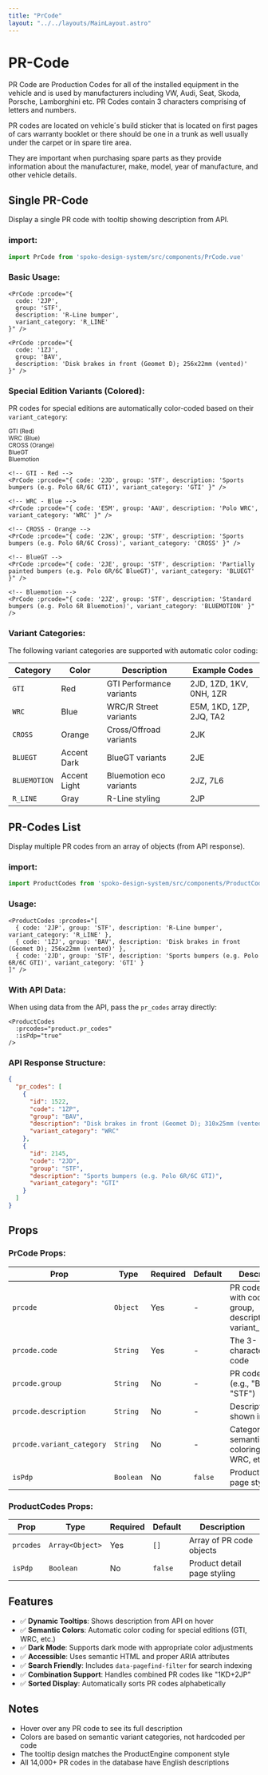 ```yaml
---
title: "PrCode"
layout: "../../layouts/MainLayout.astro"
---
```


# PR-Code

PR Code are Production Codes for all of the installed equipment in the vehicle and is used by manufacturers including VW, Audi, Seat, Skoda, Porsche, Lamborghini etc.
PR Codes contain 3 characters comprising of letters and numbers.

PR codes are located on vehicle´s build sticker that is located on first pages of cars warranty booklet or there should be one in a trunk as well usually under the carpet or in spare tire area.

They are important when purchasing spare parts as they provide information about the manufacturer, make, model, year of manufacture, and other vehicle details.

## Single PR-Code

Display a single PR code with tooltip showing description from API.

### import:

```js
import PrCode from 'spoko-design-system/src/components/PrCode.vue'
```

### Basic Usage:

<div class="component-preview">
     <div class="bg-white p-6 w-full flex gap-2">
          <PrCode prcode={{ code: "2JP", group: "STF", description: "R-Line bumper", variant_category: "R_LINE" }} />
          <PrCode prcode={{ code: "1ZJ", group: "BAV", description: "Disk brakes in front (Geomet D); 256x22mm (vented)" }} />
     </div>
</div>

```vue
<PrCode :prcode="{
  code: '2JP',
  group: 'STF',
  description: 'R-Line bumper',
  variant_category: 'R_LINE'
}" />

<PrCode :prcode="{
  code: '1ZJ',
  group: 'BAV',
  description: 'Disk brakes in front (Geomet D); 256x22mm (vented)'
}" />
```

### Special Edition Variants (Colored):

PR codes for special editions are automatically color-coded based on their `variant_category`:

<div class="component-preview">
     <div class="bg-white p-6 w-full flex flex-wrap gap-3">
          <div class="flex flex-col gap-1">
               <small class="text-xs text-gray-500">GTI (Red)</small>
               <PrCode prcode={{ code: "2JD", group: "STF", description: "Sports bumpers (e.g. Polo 6R/6C GTI)", variant_category: "GTI" }} />
          </div>
          <div class="flex flex-col gap-1">
               <small class="text-xs text-gray-500">WRC (Blue)</small>
               <PrCode prcode={{ code: "E5M", group: "AAU", description: "Polo WRC", variant_category: "WRC" }} />
          </div>
          <div class="flex flex-col gap-1">
               <small class="text-xs text-gray-500">CROSS (Orange)</small>
               <PrCode prcode={{ code: "2JK", group: "STF", description: "Sports bumpers (e.g. Polo 6R/6C Cross)", variant_category: "CROSS" }} />
          </div>
          <div class="flex flex-col gap-1">
               <small class="text-xs text-gray-500">BlueGT</small>
               <PrCode prcode={{ code: "2JE", group: "STF", description: "Partially painted bumpers (e.g. Polo 6R/6C BlueGT)", variant_category: "BLUEGT" }} />
          </div>
          <div class="flex flex-col gap-1">
               <small class="text-xs text-gray-500">Bluemotion</small>
               <PrCode prcode={{ code: "2JZ", group: "STF", description: "Standard bumpers (e.g. Polo 6R Bluemotion)", variant_category: "BLUEMOTION" }} />
          </div>
     </div>
</div>

```vue
<!-- GTI - Red -->
<PrCode :prcode="{ code: '2JD', group: 'STF', description: 'Sports bumpers (e.g. Polo 6R/6C GTI)', variant_category: 'GTI' }" />

<!-- WRC - Blue -->
<PrCode :prcode="{ code: 'E5M', group: 'AAU', description: 'Polo WRC', variant_category: 'WRC' }" />

<!-- CROSS - Orange -->
<PrCode :prcode="{ code: '2JK', group: 'STF', description: 'Sports bumpers (e.g. Polo 6R/6C Cross)', variant_category: 'CROSS' }" />

<!-- BlueGT -->
<PrCode :prcode="{ code: '2JE', group: 'STF', description: 'Partially painted bumpers (e.g. Polo 6R/6C BlueGT)', variant_category: 'BLUEGT' }" />

<!-- Bluemotion -->
<PrCode :prcode="{ code: '2JZ', group: 'STF', description: 'Standard bumpers (e.g. Polo 6R Bluemotion)', variant_category: 'BLUEMOTION' }" />
```

### Variant Categories:

The following variant categories are supported with automatic color coding:

| Category | Color | Description | Example Codes |
|----------|-------|-------------|---------------|
| `GTI` | Red | GTI Performance variants | 2JD, 1ZD, 1KV, 0NH, 1ZR |
| `WRC` | Blue | WRC/R Street variants | E5M, 1KD, 1ZP, 2JQ, TA2 |
| `CROSS` | Orange | Cross/Offroad variants | 2JK |
| `BLUEGT` | Accent Dark | BlueGT variants | 2JE |
| `BLUEMOTION` | Accent Light | Bluemotion eco variants | 2JZ, 7L6 |
| `R_LINE` | Gray | R-Line styling | 2JP |

## PR-Codes List

Display multiple PR codes from an array of objects (from API response).

### import:

```js
import ProductCodes from 'spoko-design-system/src/components/ProductCodes.vue'
```

### Usage:

<div class="component-preview">
     <div class="bg-white p-6 w-full">
          <ProductCodes prcodes={[
               { code: "2JP", group: "STF", description: "R-Line bumper", variant_category: "R_LINE" },
               { code: "1ZJ", group: "BAV", description: "Disk brakes in front (Geomet D); 256x22mm (vented)" },
               { code: "2JD", group: "STF", description: "Sports bumpers (e.g. Polo 6R/6C GTI)", variant_category: "GTI" },
          ]} />
     </div>
</div>

```vue
<ProductCodes :prcodes="[
  { code: '2JP', group: 'STF', description: 'R-Line bumper', variant_category: 'R_LINE' },
  { code: '1ZJ', group: 'BAV', description: 'Disk brakes in front (Geomet D); 256x22mm (vented)' },
  { code: '2JD', group: 'STF', description: 'Sports bumpers (e.g. Polo 6R/6C GTI)', variant_category: 'GTI' }
]" />
```

### With API Data:

When using data from the API, pass the `pr_codes` array directly:

```vue
<ProductCodes
  :prcodes="product.pr_codes"
  :isPdp="true"
/>
```

### API Response Structure:

```json
{
  "pr_codes": [
    {
      "id": 1522,
      "code": "1ZP",
      "group": "BAV",
      "description": "Disk brakes in front (Geomet D); 310x25mm (vented)",
      "variant_category": "WRC"
    },
    {
      "id": 2145,
      "code": "2JD",
      "group": "STF",
      "description": "Sports bumpers (e.g. Polo 6R/6C GTI)",
      "variant_category": "GTI"
    }
  ]
}
```

## Props

### PrCode Props:

| Prop | Type | Required | Default | Description |
|------|------|----------|---------|-------------|
| `prcode` | `Object` | Yes | - | PR code object with code, group, description, variant_category |
| `prcode.code` | `String` | Yes | - | The 3-character PR code |
| `prcode.group` | `String` | No | - | PR code group (e.g., "BAV", "STF") |
| `prcode.description` | `String` | No | - | Description shown in tooltip |
| `prcode.variant_category` | `String` | No | - | Category for semantic coloring (GTI, WRC, etc.) |
| `isPdp` | `Boolean` | No | `false` | Product detail page styling |

### ProductCodes Props:

| Prop | Type | Required | Default | Description |
|------|------|----------|---------|-------------|
| `prcodes` | `Array<Object>` | Yes | `[]` | Array of PR code objects |
| `isPdp` | `Boolean` | No | `false` | Product detail page styling |

## Features

- ✅ **Dynamic Tooltips**: Shows description from API on hover
- ✅ **Semantic Colors**: Automatic color coding for special editions (GTI, WRC, etc.)
- ✅ **Dark Mode**: Supports dark mode with appropriate color adjustments
- ✅ **Accessible**: Uses semantic HTML and proper ARIA attributes
- ✅ **Search Friendly**: Includes `data-pagefind-filter` for search indexing
- ✅ **Combination Support**: Handles combined PR codes like "1KD+2JP"
- ✅ **Sorted Display**: Automatically sorts PR codes alphabetically

## Notes

- Hover over any PR code to see its full description
- Colors are based on semantic variant categories, not hardcoded per code
- The tooltip design matches the ProductEngine component style
- All 14,000+ PR codes in the database have English descriptions
